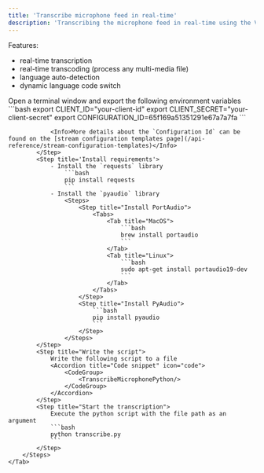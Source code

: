 ```yaml
---
title: 'Transcribe microphone feed in real-time'
description: 'Transcribing the microphone feed in real-time using the Vatis Streams Engine'
---
```



Features:
* real-time transcription
* real-time transcoding (process any multi-media file)
* language auto-detection
* dynamic language code switch


<Tabs>
    <Tab title="Python">
        <Steps>
            <Step title="Open terminal">
                Open a terminal window and export the following environment variables
                ```bash
                export CLIENT_ID="your-client-id"
                export CLIENT_SECRET="your-client-secret"
                export CONFIGURATION_ID=65f169a51351291e67a7a7fa
                ```

                <Info>More details about the `Configuration Id` can be found on the [stream configuration templates page](/api-reference/stream-configuration-templates)</Info>
            </Step>
            <Step title='Install requirements'>
                - Install the `requests` library
                    ```bash
                    pip install requests
                    ```
                - Install the `pyaudio` library
                    <Steps>
                        <Step title="Install PortAudio">
                            <Tabs>
                                <Tab title="MacOS">
                                    ```bash
                                    brew install portaudio
                                    ```
                                </Tab>
                                <Tab title="Linux">
                                    ```bash
                                    sudo apt-get install portaudio19-dev
                                    ```
                                </Tab>
                            </Tabs>
                        </Step>
                        <Step title="Install PyAudio">
                            ```bash
                            pip install pyaudio
                            ```
                        </Step>
                    </Steps>
            </Step>
            <Step title="Write the script">
                Write the following script to a file
                <Accordion title="Code snippet" icon="code">
                    <CodeGroup>
                        <TranscribeMicrophonePython/>
                    </CodeGroup>
                </Accordion>
            </Step>
            <Step title="Start the transcription">
                Execute the python script with the file path as an argument
                ```bash
                python transcribe.py
                ```
            </Step>
        </Steps>
    </Tab>
</Tabs>